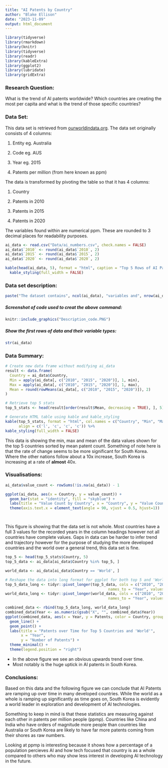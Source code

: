 ```yaml
---
title: "AI Patents by Country"
author: "Blake Ellison"
date: "2023-11-09"
output: html_document
---
```


```r
library(tidyverse)
library(rmarkdown)
library(knitr)
library(tidyverse)
library(readr)
library(kableExtra)
library(ggplot2)
library(lubridate)
library(gridExtra)

```

### Research Question:

What is the trend of AI patents worldwide? Which countries are creating the most per capita and what is the trend of those specific countries?

### Data Set:

This data set is retrieved from [ourworldindata.org](https://ourworldindata.org/grapher/artificial-intelligence-patents-submitted-per-million). The data set originally consists of 4 columns:  
  
1) Entity eg. Australia  
  
2) Code eg. AUS  
  
3) Year eg. 2015  
  
4) Patents per million (from here known as ppm)

The data is transformed by pivoting the table so that it has 4 columns:

1) Country 
  
2) Patents in 2010
  
3) Patents in 2015
  
4) Patents in 2020

The variables found within are numerical ppm. These are rounded to 3 decimal places for readability purposes.

```r
ai_data <- read.csv("Data/ai_numbers.csv", check.names = FALSE)
ai_data$`2010` <- round(ai_data$`2010`, 2)
ai_data$`2015` <- round(ai_data$`2015`, 2)
ai_data$`2020` <- round(ai_data$`2020`, 2)

kable(head(ai_data, 5), format = "html", caption = "Top 5 Rows of AI Patent Data") %>%
  kable_styling(full_width = FALSE)
```

  
### Data set description:  
  
``` r
paste("The dataset contains", ncol(ai_data), "variables and", nrow(ai_data), "observations.")

```

##### Screenshot of code used to creat the above command:  
  
```r
knitr::include_graphics("Description_code.PNG")
```

##### Show the first rows of data and their variable types:  
  
```r
str(ai_data)
```

### Data Summary:

```r
# Create new data frame without modifying ai_data
result <- data.frame(
  Country = ai_data$Country,
  Min = apply(ai_data[, c("2010", "2015", "2020")], 1, min),
  Max = apply(ai_data[, c("2010", "2015", "2020")], 1, max),
  Mean = round(rowMeans(ai_data[, c("2010", "2015", "2020")]), 2)
)

# Retrieve top 5 stats
top_5_stats <- head(result[order(result$Mean, decreasing = TRUE), ], 5)

# Generate HTML table using kable and kable_styling
kable(top_5_stats, format = "html", col.names = c("Country", "Min", "Max", "Mean"), caption = "Top 10 Countries by Mean AI Patents", 
      align = c('l', 'c', 'c', 'c')) %>%
kable_styling(full_width = FALSE)


```

This data is showing the min, max and mean of the data values shown for the top 5 countries sorted by mean patent count. Something of note here is that the rate of change seems to be more significant for South Korea. Where the other nations follow about a 10x increase, South Korea is increasing at a rate of **almost** 40x.

### Visualisations:

```r

ai_data$value_count <- rowSums(!is.na(ai_data)) - 1

ggplot(ai_data, aes(x = Country, y = value_count)) +
  geom_bar(stat = "identity", fill = "skyblue") +
  labs(title = "Value Count by Country", x = "Country", y = "Value Count") +
  theme(axis.text.x = element_text(angle = 90, vjust = 0.5, hjust=1))




```

This figure is showing that the data set is not whole. Most countries have a full 3 values for the recorded years in the column headings however not all countries have complete values. Gaps in data can be harder to infer trend and trajectory however for the purpose of studying the more developed countries and the world over a general trend, this data set is fine.


```r

top_5 <- head(top_5_stats$Country, 5)
top_5_data <- ai_data[ai_data$Country %in% top_5, ]

world_data <- ai_data[ai_data$Country == 'World', ]

# Reshape the data into long format for ggplot for both top 5 and 'World'
top_5_data_long <- tidyr::pivot_longer(top_5_data, cols = c("2010", "2015", "2020"),
                                              names_to = "Year", values_to = "Patents")
world_data_long <- tidyr::pivot_longer(world_data, cols = c("2010", "2015", "2020"),
                                              names_to = "Year", values_to = "Patents")

combined_data <- rbind(top_5_data_long, world_data_long)
combined_data$Year <- as.numeric(gsub("X", "", combined_data$Year))
ggplot(combined_data, aes(x = Year, y = Patents, color = Country, group = Country)) +
  geom_line() +
  geom_point() +
  labs(title = "Patents over Time for Top 5 Countries and 'World'",
       x = "Year",
       y = "Number of Patents") +
  theme_minimal() +
  theme(legend.position = "right")


```

* In the above figure we see an obvious upwards trend over time.
* Most notably is the huge uptick in AI patents in South Korea.


### Conclusions:

Based on this data and the following figure we can conclude that AI Patents are ramping up over time in many developed countries. While the world as a whole is ramping up significantly as time goes on, South Korea is evidently a world leader in exploration and development of AI technologies.

Something to keep in mind is that these statistics are measuring against each other in patents per million people (ppmp). Countries like China and India who have orders of magnitude more people than countries like Australia or South Korea are likely to have far more patents coming from their shores as raw numbers. 

Looking at ppmp is interesting because it shows how a percentage of a population percieves AI and how tech focused that country is as a whole compared to others who may show less interest in developing AI technology in the future.


```r


```
